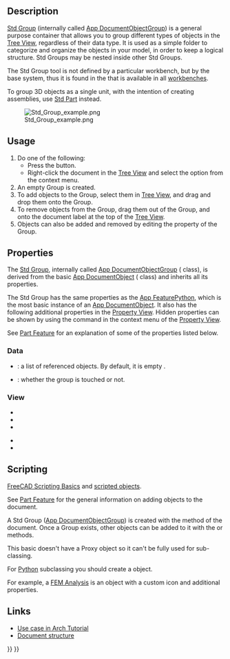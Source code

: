 <languages/>
<translate>

<!--T:19-->
{{Docnav
|[[Part_DatumPoint|Part DatumPoint]]
|[[Std_LinkMake|LinkMake]]
|[[Std_Base|Std Base]]
|IconL=Part_DatumPoint.svg
|IconR=Std_LinkMake.svg
|IconC=Freecad.svg
}}

<!--T:1-->
{{GuiCommand
|Name=Std Group
|MenuLocation=
|Workbenches=All
|Shortcut=
|Version=
|SeeAlso=[[Std_Part|Std Part]], [[Draft_SelectGroup|Draft SelectGroup]], [[Draft_AddToGroup|Draft AddToGroup]]
}}

==Description== <!--T:2-->

<!--T:3-->
[[Std_Group|Std Group]] (internally called [[App_DocumentObjectGroup|App DocumentObjectGroup]]) is a general purpose container that allows you to group different types of objects in the [[Tree_View|Tree View]], regardless of their data type. It is used as a simple folder to categorize and organize the objects in your model, in order to keep a logical structure. Std Groups may be nested inside other Std Groups.

<!--T:27-->
The Std Group tool is not defined by a particular workbench, but by the base system, thus it is found in the {{MenuCommand|Structure toolbar}} that is available in all [[Workbenches|workbenches]].

<!--T:28-->
To group 3D objects as a single unit, with the intention of creating assemblies, use [[Std_Part|Std Part]] instead.

<!--T:7-->
[[File:Std_Group_example.png]]

<!--T:29-->
{{Caption|Various elements inside Std Groups in the Tree View.}}

==Usage== <!--T:4-->

<!--T:5-->
# Do one of the following:
#* Press the {{Button|[[Image:Std_Group.svg|16px]] [[Std_Group|New Group]]}} button.
#* Right-click the document in the [[Tree_View|Tree View]] and select the {{MenuCommand|Create Group}} option from the context menu.
# An empty Group is created.
# To add objects to the Group, select them in [[Tree_View|Tree View]], and drag and drop them onto the Group.
# To remove objects from the Group, drag them out of the Group, and onto the document label at the top of the [[Tree_View|Tree View]].
# Objects can also be added and removed by editing the {{PropertyData|Group}} property of the Group.

==Properties== <!--T:10-->

<!--T:32-->
The [[Std_Group|Std Group]], internally called [[App_DocumentObjectGroup|App DocumentObjectGroup]] ({{incode|App::DocumentObjectGroup}} class), is derived from the basic [[App_DocumentObject|App DocumentObject]] ({{incode|App::DocumentObject}} class) and inherits all its properties.

<!--T:33-->
The Std Group has the same properties as the [[App_FeaturePython#Properties|App FeaturePython]], which is the most basic instance of an [[App_DocumentObject|App DocumentObject]]. It also has the following additional properties in the [[Property_View|Property View]]. Hidden properties can be shown by using the {{MenuCommand|Show hidden}} command in the context menu of the [[Property_View|Property View]].

<!--T:49-->
See [[Part_Feature#Properties|Part Feature]] for an explanation of some of the properties listed below.

=== Data === <!--T:35-->

<!--T:36-->
{{TitleProperty|Base}}

<!--T:11-->
* {{PropertyData|Group|LinkList}}: a list of referenced objects. By default, it is empty {{value|[]}}.
* {{PropertyData|_ Group Touched|Bool|Hidden}}: whether the group is touched or not.

=== View === <!--T:50-->

<!--T:51-->
{{TitleProperty|Display Options}}

<!--T:52-->
* {{PropertyView|Display Mode|Enumeration}}
* {{PropertyView|Show In Tree|Bool}}
* {{PropertyView|Visibility|Bool}}

<!--T:53-->
{{TitleProperty|Selection}}

<!--T:54-->
* {{PropertyView|On Top When Selected|Enumeration}}
* {{PropertyView|Selection Style|Enumeration}}

==Scripting== <!--T:12-->

<!--T:13-->
{{Emphasis|See also:}} [[FreeCAD_Scripting_Basics|FreeCAD Scripting Basics]] and [[Scripted_objects|scripted objects]].

<!--T:44-->
See [[Part_Feature|Part Feature]] for the general information on adding objects to the document.

<!--T:45-->
A Std Group ([[App_DocumentObjectGroup|App DocumentObjectGroup]]) is created with the {{incode|addObject()}} method of the document. Once a Group exists, other objects can be added to it with the {{incode|addObject()}} or {{incode|addObjects()}} methods.

</translate>
{{Code|code=
import FreeCAD as App

doc = App.newDocument()
group = App.ActiveDocument.addObject("App::DocumentObjectGroup", "Group")

obj1 = App.ActiveDocument.addObject("PartDesign::Body", "Body")
obj2 = App.ActiveDocument.addObject("Part::Box", "Box")

group.addObjects([obj1, obj2])
App.ActiveDocument.recompute()
}}
<translate>

<!--T:46-->
This basic {{incode|App::DocumentObjectGroup}} doesn't have a Proxy object so it can't be fully used for sub-classing.

<!--T:47-->
For [[Python|Python]] subclassing you should create a {{incode|App::DocumentObjectGroupPython}} object.

</translate>
{{Code|code=
import FreeCAD as App

doc = App.newDocument()
obj = App.ActiveDocument.addObject("App::DocumentObjectGroupPython", "Name")
obj.Label = "Custom label"
}}
<translate>

<!--T:48-->
For example, a [[FEM Analysis|FEM Analysis]] is an {{incode|App::DocumentObjectGroupPython}} object with a custom icon and additional properties.

==Links== <!--T:16-->

<!--T:17-->
* [[Arch tutorial#Organizing your model|Use case in Arch Tutorial]]
* [[Document_structure|Document structure]]


<!--T:20-->
{{Docnav
|[[Part_DatumPoint|Part DatumPoint]]
|[[Std_LinkMake|LinkMake]]
|[[Std_Base|Std Base]]
|IconL=Part_DatumPoint.svg
|IconR=Std_LinkMake.svg
|IconC=Freecad.svg
}}

</translate>
{{Std_Base_navi{{#translation:}}}}
{{Userdocnavi{{#translation:}}}}